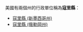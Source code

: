 美國有兩個州的行政單位稱為'''寇里縣'''：
* [[寇里縣_(新墨西哥州)|寇里縣 (新墨西哥州)]]
* [[寇里縣_(俄勒岡州)|寇里縣 (俄勒岡州)]]
{{disambig|G寇里縣|Cat=三字县名消歧义}}